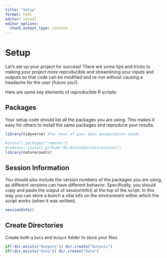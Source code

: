 ```yaml
---
title: "Setup"
format: html
editor: visual
editor_options: 
  chunk_output_type: console
---
```


# Setup

Let's set up your project for success! There are some tips and tricks to making your project more reproducible and streamlining your inputs and outputs so that code can be modified and re-run without causing a headache for the user (future you!).

Here are some key elements of reproducible R scripts:

## Packages

Your setup code should list all the packages you are using. This makes it easy for others to install the same packages and reproduce your results.

```r

library(tidyverse) #for most of your data manipulation needs

#install.packages("remotes")
#remotes::install_github("BirdsCanada/naturecounts")
library(naturecounts)

```

## Session Information

You should also include the version numbers of the packages you are using, as different versions can have different behavior. Specifically, you should copy and paste the output of sessionInfo() at the top of the script. In this way you can store a bunch a vital info on the environment within which the script works (when it was written).

```r

sessionInfo()

```

## Create Directories

Create both a `Data` and `Output` folder to store your files. 

```r

if(!dir.exists("Outputs")) dir.create("Outputs")
if(!dir.exists("Data")) dir.create("Data")

```
